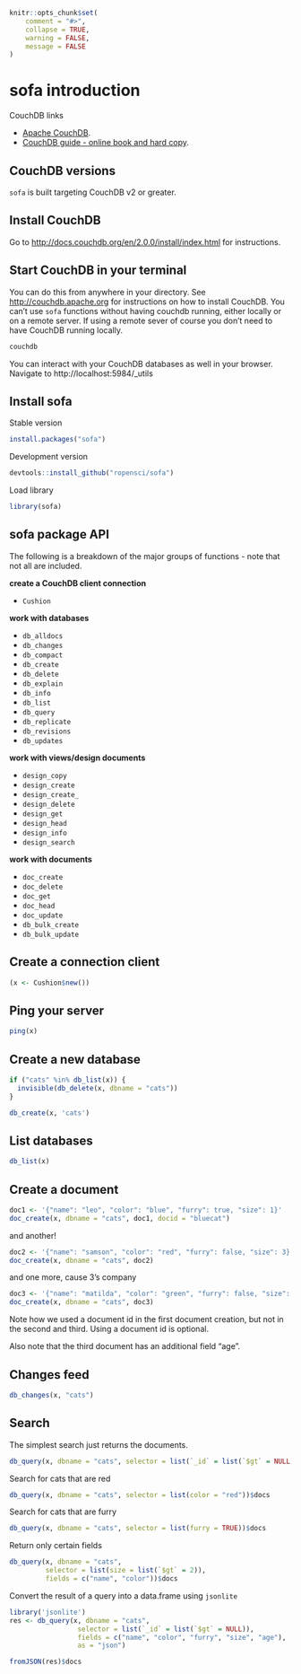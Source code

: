 <!--
%\VignetteEngine{knitr}
%\VignetteIndexEntry{sofa introduction}
%\VignetteEncoding{UTF-8}
-->

```r
knitr::opts_chunk$set(
	comment = "#>",
	collapse = TRUE,
	warning = FALSE,
	message = FALSE
)
```

sofa introduction
=========

CouchDB links

+ [Apache CouchDB](http://couchdb.apache.org/).
+ [CouchDB guide - online book and hard copy](http://guide.couchdb.org/).

## CouchDB versions

`sofa` is built targeting CouchDB v2 or greater.

## Install CouchDB

Go to <http://docs.couchdb.org/en/2.0.0/install/index.html> for instructions.

## Start CouchDB in your terminal

You can do this from anywhere in your directory. See <http://couchdb.apache.org> for instructions on how to install CouchDB. You can't use `sofa` functions without having couchdb running, either locally or on a remote server. If using a remote sever of course you don't need to have CouchDB running locally.

```bash
couchdb
```

You can interact with your CouchDB databases as well in your browser. Navigate to http://localhost:5984/_utils

## Install sofa

Stable version

```r
install.packages("sofa")
```

Development version

```r
devtools::install_github("ropensci/sofa")
```

Load library

```r
library(sofa)
```

## sofa package API

The following is a breakdown of the major groups of functions - note that not all are included.

__create a CouchDB client connection__

* `Cushion`

__work with databases__

* `db_alldocs`
* `db_changes`
* `db_compact`
* `db_create`
* `db_delete`
* `db_explain`
* `db_info`
* `db_list`
* `db_query`
* `db_replicate`
* `db_revisions`
* `db_updates`

__work with views/design documents__

* `design_copy`
* `design_create`
* `design_create_`
* `design_delete`
* `design_get`
* `design_head`
* `design_info`
* `design_search`

__work with documents__

* `doc_create`
* `doc_delete`
* `doc_get`
* `doc_head`
* `doc_update`
* `db_bulk_create`
* `db_bulk_update`

## Create a connection client

```r
(x <- Cushion$new())
```

## Ping your server

```r
ping(x)
```

## Create a new database

```r
if ("cats" %in% db_list(x)) {
  invisible(db_delete(x, dbname = "cats"))
}
```

```r
db_create(x, 'cats')
```

## List databases

```r
db_list(x)
```

## Create a document

```r
doc1 <- '{"name": "leo", "color": "blue", "furry": true, "size": 1}'
doc_create(x, dbname = "cats", doc1, docid = "bluecat")
```

and another!

```r
doc2 <- '{"name": "samson", "color": "red", "furry": false, "size": 3}'
doc_create(x, dbname = "cats", doc2)
```

and one more, cause 3's company

```r
doc3 <- '{"name": "matilda", "color": "green", "furry": false, "size": 5, "age": 2}'
doc_create(x, dbname = "cats", doc3)
```

Note how we used a document id in the first document creation, but
not in the second and third. Using a document id is optional.

Also note that the third document has an additional field "age".

## Changes feed

```r
db_changes(x, "cats")
```

## Search

The simplest search just returns the documents.

```r
db_query(x, dbname = "cats", selector = list(`_id` = list(`$gt` = NULL)))$docs
```

Search for cats that are red

```r
db_query(x, dbname = "cats", selector = list(color = "red"))$docs
```

Search for cats that are furry

```r
db_query(x, dbname = "cats", selector = list(furry = TRUE))$docs
```

Return only certain fields

```r
db_query(x, dbname = "cats", 
         selector = list(size = list(`$gt` = 2)),
         fields = c("name", "color"))$docs
```

Convert the result of a query into a data.frame using `jsonlite`

```r
library('jsonlite')
res <- db_query(x, dbname = "cats", 
                 selector = list(`_id` = list(`$gt` = NULL)),
                 fields = c("name", "color", "furry", "size", "age"),
                 as = "json")

fromJSON(res)$docs
```


